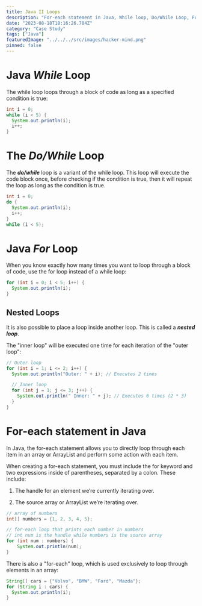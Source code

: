 ```yaml
---
title: Java II Loops
description: "For-each statement in Java, While loop, Do/While Loop, For Loop"
date: "2023-08-18T18:16:26.784Z"
category: "Case Study"
tags: ["Java"]
featuredImage: "../../../src/images/hacker-mind.png"
pinned: false
---
```


# Java **_While_** Loop

The while loop loops through a block of code as long as a specified condition is true:

```java
int i = 0;
while (i < 5) {
  System.out.println(i);
  i++;
}
```

# The **_Do/While_** Loop

The **_do/while_** loop is a variant of the while loop.
This loop will execute the code block once, before checking if the condition is true, then it will repeat the loop as long as the condition is true.

```java
int i = 0;
do {
  System.out.println(i);
  i++;
}
while (i < 5);
```

# Java **_For_** Loop

When you know exactly how many times you want to loop through a block of code, use the for loop instead of a while loop:

```java
for (int i = 0; i < 5; i++) {
  System.out.println(i);
}
```

## Nested Loops

It is also possible to place a loop inside another loop. This is called a **_nested loop_**.

The "inner loop" will be executed one time for each iteration of the "outer loop":

```java
// Outer loop
for (int i = 1; i <= 2; i++) {
  System.out.println("Outer: " + i); // Executes 2 times

  // Inner loop
  for (int j = 1; j <= 3; j++) {
    System.out.println(" Inner: " + j); // Executes 6 times (2 * 3)
  }
}
```

# For-each statement in Java

In Java, the for-each statement allows you to directly loop through each item in an array or ArrayList and perform some action with each item.

When creating a for-each statement, you must include the for keyword and two expressions inside of parentheses, separated by a colon. These include:

1. The handle for an element we’re currently iterating over.

2. The source array or ArrayList we’re iterating over.

```java
// array of numbers
int[] numbers = {1, 2, 3, 4, 5};

// for-each loop that prints each number in numbers
// int num is the handle while numbers is the source array
for (int num : numbers) {
	System.out.println(num);
}
```

There is also a "for-each" loop, which is used exclusively to loop through elements in an array:

```java
String[] cars = {"Volvo", "BMW", "Ford", "Mazda"};
for (String i : cars) {
  System.out.println(i);
}
```
